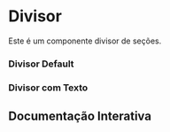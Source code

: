 

<Meta of={Story} />

# Divisor

Este é um componente divisor de seções.

### Divisor Default

<Canvas of={Story.Default} />

### Divisor com Texto

<Canvas of={Story.DividerWithProps} />

## Documentação Interativa

<Primary />
<Controls />
